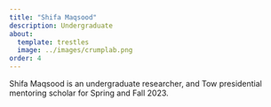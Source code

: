 ```yaml
---
title: "Shifa Maqsood"
description: Undergraduate
about:
  template: trestles
  image: ../images/crumplab.png
order: 4
---
```


Shifa Maqsood is an undergraduate researcher, and Tow presidential mentoring scholar for Spring and Fall 2023.
